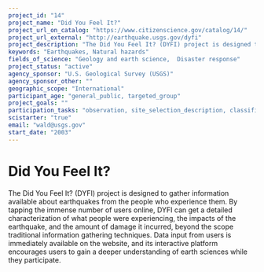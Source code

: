 ```yaml
---
project_id: "14"
project_name: "Did You Feel It?"
project_url_on_catalog: "https://www.citizenscience.gov/catalog/14/"
project_url_external: "http://earthquake.usgs.gov/dyfi"
project_description: "The Did You Feel It? (DYFI) project is designed to gather information available about earthquakes from the people who experience them. By tapping the immense number of users online, DYFI can get a detailed characterization of what people were experiencing, the impacts of the earthquake, and the amount of damage it incurred, beyond the scope traditional information gathering techniques. Data input from users is immediately available on the website, and its interactive platform encourages users to gain a deeper understanding of earth sciences while they participate."
keywords: "Earthquakes, Natural hazards"
fields_of_science: "Geology and earth science,  Disaster response"
project_status: "active"
agency_sponsor: "U.S. Geological Survey (USGS)"
agency_sponsor_other: ""
geographic_scope: "International"
participant_age: "general_public, targeted_group"
project_goals: ""
participation_tasks: "observation, site_selection_description, classification_tagging, data_entry, geolocation, identification"
scistarter: "true"
email: "wald@usgs.gov"
start_date: "2003"
---
```


# Did You Feel It?

The Did You Feel It? (DYFI) project is designed to gather information available about earthquakes from the people who experience them. By tapping the immense number of users online, DYFI can get a detailed characterization of what people were experiencing, the impacts of the earthquake, and the amount of damage it incurred, beyond the scope traditional information gathering techniques. Data input from users is immediately available on the website, and its interactive platform encourages users to gain a deeper understanding of earth sciences while they participate.

